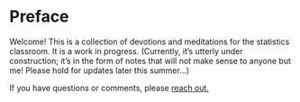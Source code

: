 # Preface {.unnumbered}

Welcome! This is a collection of devotions and meditations for the
statistics classroom. It is a work in progress. (Currently, it's utterly
under construction; it's in the form of notes that will not make sense
to anyone but me! Please hold for updates later this summer...)

If you have questions or comments, please [reach
out.](https://calvin.edu/directory/people/stacy-l-de-ruiter "contact info for Stacy:")

